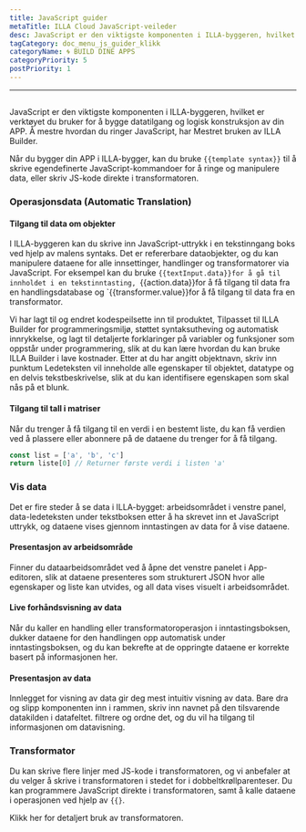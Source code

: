 ```yaml
---
title: JavaScript guider
metaTitle: ILLA Cloud JavaScript-veileder
desc: JavaScript er den viktigste komponenten i ILLA-byggeren, hvilket er verktøyet du bruker for å bygge datatilgang og logisk konstruksjon av din APP
tagCategory: doc_menu_js_guider_klikk
categoryName: 🌀 BUILD DINE APPS
categoryPriority: 5
postPriority: 1
---
```


* * *

## <h2 hidden>JavaScript Guider</h2>

JavaScript er den viktigste komponenten i ILLA-byggeren, hvilket er verktøyet du bruker for å bygge datatilgang og logisk konstruksjon av din APP. Å mestre hvordan du ringer JavaScript, har Mestret bruken av ILLA Builder.

Når du bygger din APP i ILLA-bygger, kan du bruke `{{template syntax}}` til å skrive egendefinerte JavaScript-kommandoer for å ringe og manipulere data, eller skriv JS-kode direkte i transformatoren.

### Operasjonsdata (Automatic Translation)

#### Tilgang til data om objekter

I ILLA-byggeren kan du skrive inn JavaScript-uttrykk i en tekstinngang boks ved hjelp av malens syntaks. Det er refererbare dataobjekter, og du kan manipulere dataene for alle innsettinger, handlinger og transformatorer via JavaScript. For eksempel kan du bruke `{{textInput.data}}for å gå til innholdet i en tekstinntasting, `{{action.data}}for å få tilgang til data fra en handlingsdatabase og \`{{transformer.value}}for å få tilgang til data fra en transformator.

Vi har lagt til og endret kodespeilsette inn til produktet, Tilpasset til ILLA Builder for programmeringsmiljø, støttet syntaksutheving og automatisk innrykkelse, og lagt til detaljerte forklaringer på variabler og funksjoner som oppstår under programmering, slik at du kan lære hvordan du kan bruke ILLA Builder i lave kostnader. Etter at du har angitt objektnavn, skriv inn punktum Ledeteksten vil inneholde alle egenskaper til objektet, datatype og en delvis tekstbeskrivelse, slik at du kan identifisere egenskapen som skal nås på et blunk.

#### Tilgang til tall i matriser

Når du trenger å få tilgang til en verdi i en bestemt liste, du kan få verdien ved å plassere eller abonnere på de dataene du trenger for å få tilgang.

```javascript
const list = ['a', 'b', 'c']
return liste[0] // Returner første verdi i listen 'a'
```

### Vis data

Det er fire steder å se data i ILLA-bygget: arbeidsområdet i venstre panel, data-ledeteksten under tekstboksen etter å ha skrevet inn et JavaScript uttrykk, og dataene vises gjennom inntastingen av data for å vise dataene.

#### Presentasjon av arbeidsområde

Finner du dataarbeidsområdet ved å åpne det venstre panelet i App-editoren, slik at dataene presenteres som strukturert JSON hvor alle egenskaper og liste kan utvides, og all data vises visuelt i arbeidsområdet.

[//]: # "[图片]"

#### Live forhåndsvisning av data

Når du kaller en handling eller transformatoroperasjon i inntastingsboksen, dukker dataene for den handlingen opp automatisk under inntastingsboksen, og du kan bekrefte at de oppringte dataene er korrekte basert på informasjonen her.

[//]: # "[图片]"

#### Presentasjon av data

Innlegget for visning av data gir deg mest intuitiv visning av data. Bare dra og slipp komponenten inn i rammen, skriv inn navnet på den tilsvarende datakilden i datafeltet. filtrere og ordne det, og du vil ha tilgang til informasjonen om datavisning.

[//]: # "[图片]"

### Transformator

Du kan skrive flere linjer med JS-kode i transformatoren, og vi anbefaler at du velger å skrive i transformatoren i stedet for i dobbeltkrøllparenteser. Du kan programmere JavaScript direkte i transformatoren, samt å kalle dataene i operasjonen ved hjelp av `{{}`.

Klikk her for detaljert bruk av transformatoren.
